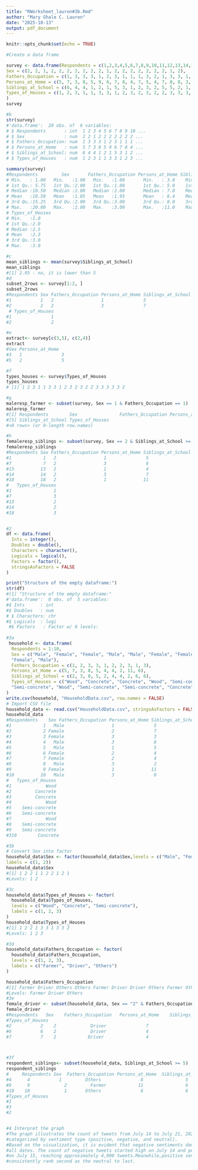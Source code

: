```yaml
---
title: "RWorksheet_lauron#3b.Rmd"
author: "Mary Ghale C. Lauron"
date: "2025-10-13"
output: pdf_document
---
```


```r
knitr::opts_chunk$set(echo = TRUE)
```

```r
#Create a data frame

survey <- data.frame(Respondents = c(1,2,3,4,5,6,7,8,9,10,11,12,13,14,15,16,17,18,19,20),
Sex = c(2, 2, 1, 2, 2, 2, 2, 2, 2, 2, 1, 2, 2, 2, 2, 2, 2, 2, 1, 2),
Fathers_Occupation = c(1, 3, 3, 3, 1, 2, 3, 1, 1, 1, 3, 2, 1, 3, 3, 1, 3, 1, 2, 1),
Persons_at_Home = c(5, 7, 3, 8, 5, 9, 6, 7, 8, 4, 7, 5, 4, 7, 8, 8, 3, 11, 7, 6),
Siblings_at_School = c(6, 4, 4, 1, 2, 1, 5, 3, 1, 2, 3, 2, 5, 5, 2, 1, 2, 5, 3, 2),
Types_of_Houses = c(1, 2, 3, 1, 1, 3, 3, 1, 2, 3, 2, 3, 2, 2, 3, 3, 3, 3, 3, 2)
)
survey 

#b
str(survey)
#'data.frame':	20 obs. of  6 variables:
# $ Respondents       : int  1 2 3 4 5 6 7 8 9 10 ...
# $ Sex               : num  2 2 1 2 2 2 2 2 2 2 ...
# $ Fathers_Occupation: num  1 3 3 3 1 2 3 1 1 1 ...
# $ Persons_at_Home   : num  5 7 3 8 5 9 6 7 8 4 ...
# $ Siblings_at_School: num  6 4 4 1 2 1 5 3 1 2 ...
# $ Types_of_Houses   : num  1 2 3 1 1 3 3 1 2 3 ...

summary(survey)
#Respondents         Sex       Fathers_Occupation Persons_at_Home Siblings_at_School
# Min.   : 1.00   Min.   :1.00   Min.   :1.00       Min.   : 3.0    Min.   :1.00      
# 1st Qu.: 5.75   1st Qu.:2.00   1st Qu.:1.00       1st Qu.: 5.0    1st Qu.:2.00      
# Median :10.50   Median :2.00   Median :2.00       Median : 7.0    Median :2.50      
# Mean   :10.50   Mean   :1.85   Mean   :1.95       Mean   : 6.4    Mean   :2.95      
# 3rd Qu.:15.25   3rd Qu.:2.00   3rd Qu.:3.00       3rd Qu.: 8.0    3rd Qu.:4.25      
# Max.   :20.00   Max.   :2.00   Max.   :3.00       Max.   :11.0    Max.   :6.00      
# Types_of_Houses
# Min.   :1.0    
# 1st Qu.:2.0    
# Median :2.5    
# Mean   :2.3    
# 3rd Qu.:3.0    
# Max.   :3.0 

#c
mean_siblings <- mean(survey$Siblings_at_School)
mean_siblings
#[1] 2.95 - no, it is lower than 5
#d
subset_2rows <- survey[1:2, ]
subset_2rows
#Respondents Sex Fathers_Occupation Persons_at_Home Siblings_at_School
#1           1   2                  1               5                  6
#2           2   2                  3               7                  4
 # Types_of_Houses
#1               1
#2               2

#e
extract<- survey[c(3,5), c(2,4)]
extract
#Sex Persons_at_Home
#3   1               3
#5   2               5

#f
types_houses <- survey$Types_of_Houses
types_houses
# [1] 1 2 3 1 1 3 3 1 2 3 2 3 2 2 3 3 3 3 3 2

#g
maleresp_farmer <- subset(survey, Sex == 1 & Fathers_Occupation == 1)
maleresp_farmer
#[1] Respondents        Sex                Fathers_Occupation Persons_at_Home   
#[5] Siblings_at_School Types_of_Houses   
#<0 rows> (or 0-length row.names)

#h
femaleresp_siblings <- subset(survey, Sex == 2 & Siblings_at_School >= 5)
femaleresp_siblings
#Respondents Sex Fathers_Occupation Persons_at_Home Siblings_at_School
#1            1   2                  1               5                  6
#7            7   2                  3               6                  5
#13          13   2                  1               4                  5
#14          14   2                  3               7                  5
#18          18   2                  1              11                  5
#   Types_of_Houses
#1                1
#7                3
#13               2
#14               2
#18               3


#2
df <- data.frame(
  Ints = integer(),
  Doubles = double(),
  Characters = character(),
  Logicals = logical(),
  Factors = factor(),
  stringsAsFactors = FALSE
)

print("Structure of the empty dataframe:")
str(df)
#[1] "Structure of the empty dataframe:"
#'data.frame':	0 obs. of  5 variables:
#$ Ints      : int 
#$ Doubles   : num 
# $ Characters: chr 
#$ Logicals  : logi 
 #$ Factors   : Factor w/ 0 levels: 
 
#3a
 household <- data.frame(
  Respondents = 1:10,
  Sex = c("Male", "Female", "Female", "Male", "Male", "Female", "Female", "Male", 
  "Female", "Male"),
  Fathers_Occupation = c(1, 2, 3, 3, 1, 2, 2, 3, 1, 3),
  Persons_at_Home = c(5, 7, 3, 8, 5, 4, 4, 2, 11, 6),
  Siblings_at_School = c(2, 3, 0, 5, 2, 4, 4, 2, 6, 6),
  Types_of_Houses = c("Wood", "Concrete", "Concrete", "Wood", "Semi-concrete",
  "Semi-concrete", "Wood", "Semi-concrete", "Semi-concrete", "Concrete")
)
write.csv(household, "HouseholdData.csv", row.names = FALSE)
# Import CSV file
household_data <- read.csv("HouseholdData.csv", stringsAsFactors = FALSE)
household_data
#Respondents    Sex Fathers_Occupation Persons_at_Home Siblings_at_School
#1            1   Male                  1               5                  2
#2            2 Female                  2               7                  3
#3            3 Female                  3               3                  0
#4            4   Male                  3               8                  5
#5            5   Male                  1               5                  2
#6            6 Female                  2               4                  4
#7            7 Female                  2               4                  4
#8            8   Male                  3               2                  2
#9            9 Female                  1              11                  6
#10          10   Male                  3               6                  6
#   Types_of_Houses
#1             Wood
#2         Concrete
#3         Concrete
#4             Wood
#5    Semi-concrete
#6    Semi-concrete
#7             Wood
#8    Semi-concrete
#9    Semi-concrete
#310        Concrete

#3b
# Convert Sex into factor
household_data$Sex <- factor(household_data$Sex,levels = c("Male", "Female"), 
labels = c(1, 2))
household_data$Sex
#[1] 1 2 2 1 1 2 2 1 2 1
#Levels: 1 2

#3c
household_data$Types_of_Houses <- factor(
  household_data$Types_of_Houses,
  levels = c("Wood", "Concrete", "Semi-concrete"),
  labels = c(1, 2, 3)
)
household_data$Types_of_Houses
#[1] 1 2 2 1 3 3 1 3 3 2
#Levels: 1 2 3

#3d
household_data$Fathers_Occupation <- factor(
  household_data$Fathers_Occupation,
  levels = c(1, 2, 3),
  labels = c("Farmer", "Driver", "Others")
)

household_data$Fathers_Occupation
#[1] Farmer Driver Others Others Farmer Driver Driver Others Farmer Others
#Levels: Farmer Driver Others  
#3e
female_driver <- subset(household_data, Sex == "2" & Fathers_Occupation == "Driver")
female_driver
#Respondents   Sex    Fathers_Occupation   Persons_at_Home    Siblings_at_School 
#Types_of_Houses
#2           2    2             Driver               7                  3               2
#6           6    2             Driver               4                  4               3
#7           7    2            Driver                4                  4               1



#3f
respondent_siblings<- subset(household_data, Siblings_at_School >= 5)
respondent_siblings
#     Respondents Sex  Fathers_Occupation Persons_at_Home  Siblings_at_School  
#4     	4         	1	      Others	           8	            5
#9     	9	          2     	Farmer	          11	            6
#10	   10	          1       Others	           6	            6
#Types_of_Houses
#1
#3
#2


#4 Interpret the graph
#The graph illustrates the count of tweets from July 14 to July 21, 2020, 
#categorized by sentiment type (positive, negative, and neutral).
#Based on the visualization, it is evident that negative sentiments dominate across
#all dates. The count of negative tweets started high on July 14 and peaked sharply
#on July 15, reaching approximately 4,000 tweets.Meanwhile,positive sentiment 
#consistently rank second as the neutral to last.

```